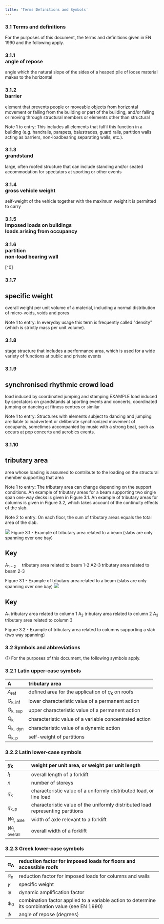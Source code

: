 ```yaml
---
title: 'Terms Definitions and Symbols'
---
```


### 3.1 Terms and definitions

For the purposes of this document, the terms and definitions given in EN 1990 and the following apply.

### 3.1.1 <br> angle of repose

angle which the natural slope of the sides of a heaped pile of loose material makes to the horizontal

### 3.1.2 <br> barrier

element that prevents people or moveable objects from horizontal movement or falling from the building or part of the building, and/or falling or moving through structural members or elements other than structural

Note 1 to entry: This includes all elements that fulfil this function in a building (e.g. handrails, parapets, balustrades, guard rails, partition walls acting as barriers, non-loadbearing separating walls, etc.).

### 3.1.3 <br> grandstand

large, often roofed structure that can include standing and/or seated accommodation for spectators at sporting or other events

### 3.1.4 <br> gross vehicle weight

self-weight of the vehicle together with the maximum weight it is permitted to carry

### 3.1.5 <br> imposed loads on buildings <br> loads arising from occupancy

### 3.1.6 <br> partition <br> non-load bearing wall

[^0]
### 3.1.7

## specific weight

overall weight per unit volume of a material, including a normal distribution of micro-voids, voids and pores

Note 1 to entry: In everyday usage this term is frequently called "density" (which is strictly mass per unit volume).

### 3.1.8

stage
structure that includes a performance area, which is used for a wide variety of functions at public and private events

### 3.1.9

## synchronised rhythmic crowd load

load induced by coordinated jumping and stamping
EXAMPLE load induced by spectators on grandstands at sporting events and concerts, coordinated jumping or dancing at fitness centres or similar

Note 1 to entry: Structures with elements subject to dancing and jumping are liable to inadvertent or deliberate synchronized movement of occupants, sometimes accompanied by music with a strong beat, such as occurs at pop concerts and aerobics events.

### 3.1.10

## tributary area

area whose loading is assumed to contribute to the loading on the structural member supporting that area

Note 1 to entry: The tributary area can change depending on the support conditions. An example of tributary areas for a beam supporting two single span one-way decks is given in Figure 3.1. An example of tributary areas for columns is given in Figure 3.2, which takes account of the continuity effects of the slab.

Note 2 to entry: On each floor, the sum of tributary areas equals the total area of the slab.

![](https://cdn.mathpix.com/cropped/2025_09_02_1149daac7041f33bc5acg-15.jpg?height=878&width=1226&top_left_y=285&top_left_x=479)
Figure 3.1 - Example of tributary area related to a beam (slabs are only spanning over one bay)

## Key

$\mathrm{A}_{1-2} \quad$ tributary area related to beam 1-2
A2-3 tributary area related to beam 2-3

Figure 3.1 - Example of tributary area related to a beam (slabs are only spanning over one bay)
![](https://cdn.mathpix.com/cropped/2025_09_02_1149daac7041f33bc5acg-15.jpg?height=877&width=1226&top_left_y=1479&top_left_x=479)

## Key

$\mathrm{A}_{1}$ tributary area related to column 1
$\mathrm{A}_{2}$ tributary area related to column 2
$\mathrm{A}_{3}$ tributary area related to column 3

Figure 3.2 - Example of tributary area related to columns supporting a slab (two way spanning)

### 3.2 Symbols and abbreviations

(1) For the purposes of this document, the following symbols apply.

### 3.2.1 Latin upper-case symbols

| A | tributary area |
| :--- | :--- |
| $A_{\text {ref }}$ | defined area for the application of $q_{\mathrm{k}}$ on roofs |
| $G_{\mathrm{k}, \mathrm{inf}}$ | lower characteristic value of a permanent action |
| $G_{\mathrm{k} \text {, sup }}$ | upper characteristic value of a permanent action |
| $Q_{\mathrm{k}}$ | characteristic value of a variable concentrated action |
| $Q_{\mathrm{k}, \text { dyn }}$ | characteristic value of a dynamic action |
| $Q_{\mathrm{k}, \mathrm{p}}$ | self-weight of partitions |

### 3.2.2 Latin lower-case symbols

| $g_{\mathrm{k}}$ | weight per unit area, or weight per unit length |
| :--- | :--- |
| $l_{\mathrm{f}}$ | overall length of a forklift |
| $n$ | number of storeys |
| $q_{\mathrm{k}}$ | characteristic value of a uniformly distributed load, or line load |
| $q_{\mathrm{k}, \mathrm{p}}$ | characteristic value of the uniformly distributed load representing partitions |
| $W_{\mathrm{f}, \text { axle }}$ | width of axle relevant to a forklift |
| $W_{\mathrm{f}, \text { overall }}$ | overall width of a forklift |

### 3.2.3 Greek lower-case symbols

| $\alpha_{\mathrm{A}}$ | reduction factor for imposed loads for floors and accessible roofs |
| :--- | :--- |
| $\alpha_{\mathrm{n}}$ | reduction factor for imposed loads for columns and walls |
| $\gamma$ | specific weight |
| $\varphi$ | dynamic amplification factor |
| $\psi_{0}$ | combination factor applied to a variable action to determine its combination value (see EN 1990) |
| $\phi$ | angle of repose (degrees) |
